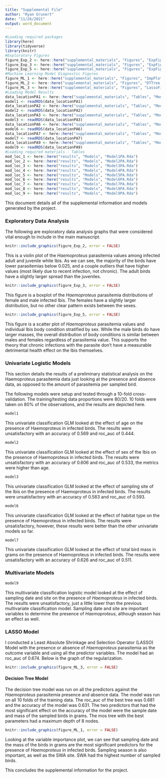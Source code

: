 ```yaml
---
title: "Supplemental File"
author: "Ryan Grunert"
date: "11/26/2021"
output: word_document
---
```


```r
#Loading required packages
library(here)
library(tidyverse)
library(knitr)
#Exploratory Figures
figure_Exp_2 <- here::here("supplemental_materials", "Figures", "ExpFigure2.png")
figure_Exp_3 <- here::here("supplemental_materials", "Figures", "ExpFigure3.png")
figure_Exp_5 <- here::here("supplemental_materials", "Figures", "ExpFigure5.png")
#Machine Learning Model Diagnostic Figures
figure_ML_1 <- here::here("supplemental_materials", "Figures", "ImpPlotDT.jpeg")
figure_ML_2 <- here::here("supplemental_materials", "Figures", "DTTree.jpeg")
figure_ML_3 <- here::here("supplemental_materials", "Figures", "LassoFig.jpeg")
#Loading Model Results
data_locationPA1 <- here::here("supplemental_materials", "Tables", "Model1MetricsPA.Rda")
model1 <- readRDS(data_locationPA1)
data_locationPA2 <- here::here("supplemental_materials", "Tables", "Model2MetricsPA.Rda")
model2 <- readRDS(data_locationPA2)
data_locationPA3 <- here::here("supplemental_materials", "Tables", "Model3MetricsPA.Rda")
model3 <- readRDS(data_locationPA3)
data_locationPA6 <- here::here("supplemental_materials", "Tables", "Model6MetricsPA.Rda")
model6 <- readRDS(data_locationPA6)
data_locationPA7 <- here::here("supplemental_materials", "Tables", "Model7MetricsPA.Rda")
model7 <- readRDS(data_locationPA7)
data_locationPA9 <- here::here("supplemental_materials", "Tables", "Model9MetricsPA.Rda")
model9 <- readRDS(data_locationPA9)
#Loading required materials - Tables
mod_loc_1 <- here::here("results", "Models", "Model1PA.Rda")
mod_loc_2 <- here::here("results", "Models", "Model2PA.Rda")
mod_loc_3 <- here::here("results", "Models", "Model3PA.Rda")
mod_loc_4 <- here::here("results", "Models", "Model4PA.Rda")
mod_loc_5 <- here::here("results", "Models", "Model5PA.Rda")
mod_loc_6 <- here::here("results", "Models", "Model6PA.Rda")
mod_loc_7 <- here::here("results", "Models", "Model7PA.Rda")
mod_loc_8 <- here::here("results", "Models", "Model8PA.Rda")
mod_loc_9 <- here::here("results", "Models", "Model9PA.Rda")
```

This document details all of the supplemental information and models generated by the project.

### Exploratory Data Analysis

The following are exploratory data analysis graphs that were considered vital enough to include in the main manuscript.

```r
knitr::include_graphics(figure_Exp_2, error = FALSE)
```
This is a violin plot of the *Haemoproteus* parasitemia values among infected adult and juvenile white Ibis. As we can see, the majority of the birds have lower parasitemias below 0.025, and a couple outliers that have higher values (most likely due to recent infection, not chronic). The adult birds have a slightly larger spread than the juveniles.


```r
knitr::include_graphics(figure_Exp_3, error = FALSE)
```
This figure is a boxplot of the *Haemoproteus* parasitemia distributions of female and male infected Ibis. The females have a slightly larger distribution, but no other clear pattern exists between the sexes.


```r
knitr::include_graphics(figure_Exp_5, error = FALSE)
```
This figure is a scatter plot of *Haemoproteus* parasitemia values and individual Ibis body condition stratified by sex. While the male birds do have larger masses, the overall distribution of body conditions is similar between males and females regardless of parasitemia value. This supports the theory that chronic infections with the parasite don't have a measurable detrimental health effect on the Ibis themselves. 

### Univariate Logistic Models

This section details the results of a preliminary statistical analysis on the Haemoproteus parasitemia data just looking at the presence and absence data, as opposed to the amount of parasitemia per sampled bird.

The following models were setup and tested through a 10-fold cross-validation. The training/testing data proportions were 80/20. 10 folds were taken on 80% of the observations, and the results are depicted here.

```r
model1
```
This univariate classification GLM looked at the effect of age on the presence of Haemoproteus in infected birds. The results were unsatisfactory with an accuracy of 0.569 and roc_auc of 0.444.

```r
model2
```
This univariate classification GLM looked at the effect of sex of the Ibis on the presence of Haemoproteus in infected birds. The results were unsatisfactory with an accuracy of 0.606 and roc_auc of 0.533, the metrics were higher than age.
 
```r
model3
```
This univariate classification GLM looked at the effect of sampling site of the Ibis on the presence of Haemoproteus in infected birds. The results were unsatisfactory with an accuracy of 0.583 and roc_auc of 0.593.

```r
model6
```
This univariate classification GLM looked at the effect of habitat type on the presence of Haemoproteus in infected birds. The results were unsatisfactory, however, these results were better than the other univariate models so far.

```r
model7
```
This univariate classification GLM looked at the effect of total bird mass in grams on the presence of Haemoproteus in infected birds. The results were unsatisfactory with an accuracy of 0.626 and roc_auc of 0.511.

### Multivariate Models

```r
model9
```
This multivariate classification logistic model looked at the effect of sampling date and site on the presence of *Haemoproteus* in infected birds. The results were unsatisfactory, just a little lower than the previous multivariate classification model. Sampling date and site are important variables to determine the presence of *Haemoproteus*, although season has an effect as well.

### LASSO Model

I conducted a Least Absolute Shrinkage and Selection Operator (LASSO) Model with the presence or absence of *Haemoproteus* parasitemia as the outcome variable and using all the predictor variables. The model had an roc_auc of 0.674. Below is the graph of the regularization.

```r
knitr::include_graphics(figure_ML_3, error = FALSE)
```

#### Decision Tree Model

The decision tree model was run on all the predictors against the *Haemoproteus* parasitemia presence and absence data. The model was run on all 10 folds of the training data. The roc_auc of the best tree was 0.681 and the accuracy of the model was 0.631. The two predictors that had the most significant effect on the accuracy of the model were the sample date and mass of the sampled birds in grams. The mos tree with the best parameters had a maximum depth of 8 nodes. 

```r
knitr::include_graphics(figure_ML_1, error = FALSE)
```
Looking at the variable importance plot, we can see that sampling date and the mass of the birds in grams are the most significant predictors for the presence of *Haemoproteus* in infected birds. Sampling season is also important, as well as the SWA site. SWA had the highest number of sampled birds. 

This concludes the supplemental information for the project.




